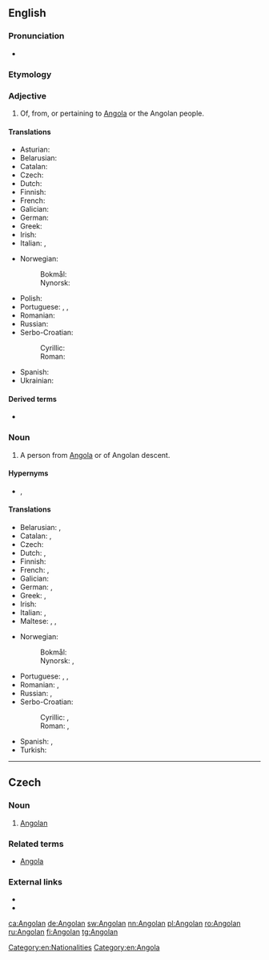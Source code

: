 {{also|angolan}}
==English==

===Pronunciation===
* {{a|US}} {{IPA|/æŋˈɡoʊlən/|lang=en}}

===Etymology===
{{suffix|en|Angola|an}}

===Adjective===
{{en-adj|-}}

# Of, from, or pertaining to [[Angola]] or the Angolan people.

====Translations====
{{trans-top|of, from or pertaining to Angola or its people}}
* Asturian: {{t+|ast|angolanu}}
* Belarusian: {{t|be|анго́льскі|m|sc=Cyrl}}
* Catalan: {{t|ca|angolès}}
* Czech: {{t+|cs|angolský}}
* Dutch: {{t+|nl|Angolees}}
* Finnish: {{t+|fi|angolalainen}}
* French: {{t+|fr|angolais}}
* Galician: {{t|gl|angolano}}
* German: {{t+|de|angolanisch}}
* Greek: {{t|el|αγκολέζικος}}
* Irish: {{t|ga|Angólach}}
* Italian: {{t+|it|angolano}}, {{t|it|angolese}}
{{trans-mid}}
* Norwegian:
*: Bokmål: {{t|nb|angolansk}}
*: Nynorsk: {{t+|nn|angolansk}}
* Polish: {{t+|pl|angolski}}
* Portuguese: {{t+|pt|angola}}, {{t+|pt|angolano}}, {{t|pt|angolense}}
* Romanian: {{t+|ro|angolez}}
* Russian: {{t+|ru|анго́льский}}
* Serbo-Croatian:
*: Cyrillic: {{t|sh|анголски}}
*: Roman: {{t+|sh|àngolskī}}
* Spanish: {{t+|es|angoleño}}
* Ukrainian: {{t|uk|анго́льський|m|sc=Cyrl}}
{{trans-bottom}}

====Derived terms====
* {{l|en|Angolanness}}

===Noun===
{{en-noun}}

# A person from [[Angola]] or of Angolan descent.

====Hypernyms====
* {{l|en|sub-Saharan}}, {{l|en|African}}

====Translations====
{{trans-top|person from Angola or of Angolan descent}}
* Belarusian: {{t|be|анго́лец|m|sc=Cyrl}}, {{t|be|анго́лка|f|sc=Cyrl}}
* Catalan: {{t|ca|angolès|m}}, {{t|ca|angolesa|f}}
* Czech: {{t|cs|Angolan|m}}
* Dutch: {{t+|nl|Angolees|m}}, {{t+|nl|Angolese|f}}
* Finnish: {{t+|fi|angolalainen}}
* French: {{t+|fr|Angolais|m}}, {{t+|fr|Angolaise|f}}
* Galician: {{t|gl|angolano}}
* German: {{t+|de|Angolaner|m}}, {{t+|de|Angolanerin|f}}
* Greek: {{t+|el|Αγκολέζος|m}}, {{t|el|Αγκολέζα|f}}
* Irish: {{t|ga|Angólach|m}}
* Italian: {{t+|it|angolano|m}}, {{t|it|angolana|f}}
* Maltese: {{t|mt|Angolan|m}}, {{t|mt|Angolana|f}}, {{t|mt|Angolani|p}}
{{trans-mid}}
* Norwegian:
*: Bokmål: {{t+|nb|angolaner|m}}
*: Nynorsk: {{t+|nn|angolan|m}}, {{t+|nn|angolanar|m}}
* Portuguese: {{t+|pt|angola|m|f}}, {{t+|pt|angolano|m}}, {{t|pt|angolense|m|f}}
* Romanian: {{t+|ro|angolez|m}}, {{t+|ro|angoleză|f}}
* Russian: {{t+|ru|анго́лец|m}}, {{t+|ru|анго́лка|f}}
* Serbo-Croatian:
*: Cyrillic: {{t|sh|Анголац|m}}, {{t|sh|Анголка|f}}
*: Roman: {{t+|sh|Angólac|m}}, {{t|sh|Àngōlka|f}}
* Spanish: {{t+|es|angoleño|m}}, {{t+|es|angoleña|f}}
* Turkish: {{t+|tr|Angolalı}}
{{trans-bottom}}

[[Category:en:Nationalities]]
[[Category:en:Angola]]

----

==Czech==

===Noun===
{{cs-noun|g=m}}

# [[#English|Angolan]]

===Related terms===
* [[Angola]]

===External links===
* {{R:KNLA}}
* {{R:Nase rec|artno=6975|title=Obyvatelská jména tvořená ze jmen států a územních celků}}

[[ca:Angolan]]
[[de:Angolan]]
[[sw:Angolan]]
[[nn:Angolan]]
[[pl:Angolan]]
[[ro:Angolan]]
[[ru:Angolan]]
[[fi:Angolan]]
[[tg:Angolan]]